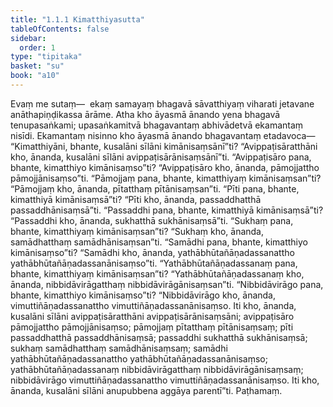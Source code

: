 ```yaml
---
title: "1.1.1 Kimatthiyasutta"
tableOfContents: false
sidebar:
  order: 1
type: "tipitaka"
basket: "su"
book: "a10"
---
```



<DynamicBreadcrumb />

<Division number="1" book="a10">

<Paragraph number="2" book="a10">
Evaṃ me sutaṃ—  ekaṃ samayaṃ bhagavā sāvatthiyaṃ viharati jetavane anāthapiṇḍikassa ārāme. Atha kho āyasmā ānando yena bhagavā tenupasaṅkami; upasaṅkamitvā bhagavantaṃ abhivādetvā ekamantaṃ nisīdi. Ekamantaṃ nisinno kho āyasmā ānando bhagavantaṃ etadavoca—
</Paragraph>

<Paragraph number="3" book="a10">
“Kimatthiyāni, bhante, kusalāni sīlāni kimānisaṃsānī”ti? “Avippaṭisāratthāni kho, ānanda, kusalāni sīlāni avippaṭisārānisaṃsānī”ti.
</Paragraph>

<Paragraph number="4" book="a10">
“Avippaṭisāro pana, bhante, kimatthiyo kimānisaṃso”ti? “Avippaṭisāro kho, ānanda, pāmojjattho pāmojjānisaṃso”ti.
</Paragraph>

<Paragraph number="5" book="a10">
“Pāmojjaṃ pana, bhante, kimatthiyaṃ kimānisaṃsan”ti? “Pāmojjaṃ kho, ānanda, pītatthaṃ pītānisaṃsan”ti.
</Paragraph>

<Paragraph number="6" book="a10">
“Pīti pana, bhante, kimatthiyā kimānisaṃsā”ti? “Pīti kho, ānanda, passaddhatthā passaddhānisaṃsā”ti.
</Paragraph>

<Paragraph number="7" book="a10">
“Passaddhi pana, bhante, kimatthiyā kimānisaṃsā”ti? “Passaddhi kho, ānanda, sukhatthā sukhānisaṃsā”ti.
</Paragraph>

<Paragraph number="8" book="a10">
“Sukhaṃ pana, bhante, kimatthiyaṃ kimānisaṃsan”ti? “Sukhaṃ kho, ānanda, samādhatthaṃ samādhānisaṃsan”ti.
</Paragraph>

<Paragraph number="9" book="a10">
“Samādhi pana, bhante, kimatthiyo kimānisaṃso”ti? “Samādhi kho, ānanda, yathābhūtañāṇadassanattho yathābhūtañāṇadassanānisaṃso”ti.
</Paragraph>

<Paragraph number="10" book="a10">
“Yathābhūtañāṇadassanaṃ pana, bhante, kimatthiyaṃ kimānisaṃsan”ti? “Yathābhūtañāṇadassanaṃ kho, ānanda, nibbidāvirāgatthaṃ nibbidāvirāgānisaṃsan”ti.
</Paragraph>

<Paragraph number="11" book="a10">
“Nibbidāvirāgo pana, bhante, kimatthiyo kimānisaṃso”ti? “Nibbidāvirāgo kho, ānanda, vimuttiñāṇadassanattho vimuttiñāṇadassanānisaṃso.
</Paragraph>

<Paragraph number="12" book="a10">
Iti kho, ānanda, kusalāni sīlāni avippaṭisāratthāni avippaṭisārānisaṃsāni; avippaṭisāro pāmojjattho pāmojjānisaṃso; pāmojjaṃ pītatthaṃ pītānisaṃsaṃ; pīti passaddhatthā passaddhānisaṃsā; passaddhi sukhatthā sukhānisaṃsā; sukhaṃ samādhatthaṃ samādhānisaṃsaṃ; samādhi yathābhūtañāṇadassanattho yathābhūtañāṇadassanānisaṃso; yathābhūtañāṇadassanaṃ nibbidāvirāgatthaṃ nibbidāvirāgānisaṃsaṃ; nibbidāvirāgo vimuttiñāṇadassanattho vimuttiñāṇadassanānisaṃso. Iti kho, ānanda, kusalāni sīlāni anupubbena aggāya parentī”ti.

</Paragraph>
</Division>

<Paragraph number="13" type="center" book="a10">
Paṭhamaṃ.
</Paragraph>